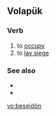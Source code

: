 ==Volapük==

===Verb===
{{infl|vo|verb}}

# to [[occupy]]
# to [[lay siege]]

===See also===
* {{l|vo|beleseatön}}
* {{l|vo|bepladön}}

[[vo:beseidön]]